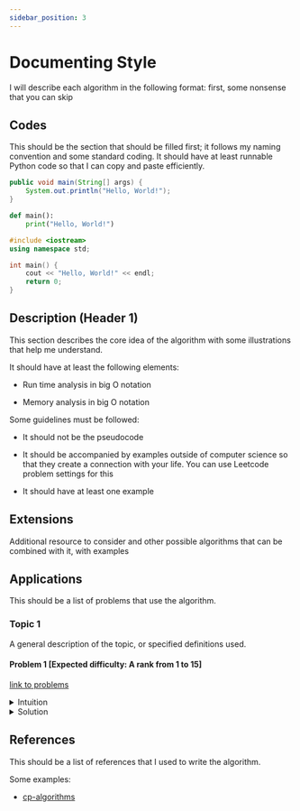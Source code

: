 ```yaml
---
sidebar_position: 3
---
```



# Documenting Style

I will describe each algorithm in the following format: first, some nonsense that you can skip

## Codes

This should be the section that should be filled first; it follows my naming convention and some standard coding. It should have at least runnable Python code so that I can copy and paste efficiently.


<Tabs>
<TabItem value="Java" label="Java">

```java
public void main(String[] args) {
    System.out.println("Hello, World!");
}
```

</TabItem>

<TabItem value="Python" label="Python">

```python
def main():
    print("Hello, World!")
```

</TabItem>

<TabItem value="C++" label="C++">

```cpp
#include <iostream>
using namespace std;

int main() {
    cout << "Hello, World!" << endl;
    return 0;
}
```

</TabItem>

</Tabs> 

## Description (Header 1)

This section describes the core idea of the algorithm with some illustrations that help me understand.

It should have at least the following elements:

- Run time analysis in big O notation

- Memory analysis in big O notation

Some guidelines must be followed:

- It should not be the pseudocode

- It should be accompanied by examples outside of computer science so that they create a connection with your life. You can use Leetcode problem settings for this

- It should have at least one example

## Extensions

Additional resource to consider and other possible algorithms that can be combined with it, with examples

## Applications

This should be a list of problems that use the algorithm.

### Topic 1

A general description of the topic, or specified definitions used.

#### Problem 1 [Expected difficulty: A rank from 1 to 15]

[link to problems](https://leetcode.com/problemset/all/)

<details>
<summary>Intuition</summary>

What?

</details>

<details>
<summary>Solution</summary>

```python
print("Hello, World!")
```

</details>

## References

This should be a list of references that I used to write the algorithm.

Some examples:

- [cp-algorithms](https://cp-algorithms.com/)